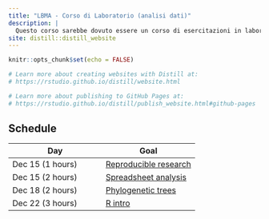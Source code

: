 ```yaml
---
title: "LBMA - Corso di Laboratorio (analisi dati)"
description: |
  Questo corso sarebbe dovuto essere un corso di esercitazioni in laboratorio ma viste le restrizioni per la pandemia di Sars-Cov2, il corso si terrà in forma virtuale e sarà focalizzato su: analisi dei dati
site: distill::distill_website
---
```


```r
knitr::opts_chunk$set(echo = FALSE)

# Learn more about creating websites with Distill at:
# https://rstudio.github.io/distill/website.html

# Learn more about publishing to GitHub Pages at:
# https://rstudio.github.io/distill/publish_website.html#github-pages

```

## Schedule

| Day | Goal |
|---|---|
|Dec 15 (1 hours) | [Reproducible research](Pres/rr.html)|
|Dec 15 (2 hours) | [Spreadsheet analysis](https://datacarpentry.org/spreadsheet-ecology-lesson/)|
|Dec 18 (2 hours) | [Phylogenetic trees](Pres/Pres0.html)
|Dec 22 (3 hours) | [R intro](https://datacarpentry.org/R-ecology-lesson/)

